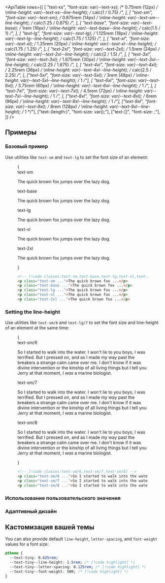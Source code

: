 

<ApiTable
  rows={[
    [
      "text-xs",
      "font-size: var(--text-xs); /* 0.75rem (12px) */ \nline-height: var(--text-xs--line-height); /* calc(1 / 0.75) */",
    ],
    [
      "text-sm",
      "font-size: var(--text-sm); /* 0.875rem (14px) */ \nline-height: var(--text-sm--line-height); /* calc(1.25 / 0.875) */",
    ],
    [
      "text-base",
      "font-size: var(--text-base); /* 1rem (16px) */ \nline-height: var(--text-base--line-height); /* calc(1.5 / 1) */",
    ],
    [
      "text-lg",
      "font-size: var(--text-lg); /* 1.125rem (18px) */ \nline-height: var(--text-lg--line-height); /* calc(1.75 / 1.125) */",
    ],
    [
      "text-xl",
      "font-size: var(--text-xl); /* 1.25rem (20px) */ \nline-height: var(--text-xl--line-height); /* calc(1.75 / 1.25) */",
    ],
    [
      "text-2xl",
      "font-size: var(--text-2xl); /* 1.5rem (24px) */ \nline-height: var(--text-2xl--line-height); /* calc(2 / 1.5) */",
    ],
    [
      "text-3xl",
      "font-size: var(--text-3xl); /* 1.875rem (30px) */ \nline-height: var(--text-3xl--line-height); /* calc(2.25 / 1.875) */",
    ],
    [
      "text-4xl",
      "font-size: var(--text-4xl); /* 2.25rem (36px) */ \nline-height: var(--text-4xl--line-height); /* calc(2.5 / 2.25) */",
    ],
    ["text-5xl", "font-size: var(--text-5xl); /* 3rem (48px) */ \nline-height: var(--text-5xl--line-height); /* 1 */"],
    [
      "text-6xl",
      "font-size: var(--text-6xl); /* 3.75rem (60px) */ \nline-height: var(--text-6xl--line-height); /* 1 */",
    ],
    [
      "text-7xl",
      "font-size: var(--text-7xl); /* 4.5rem (72px) */ \nline-height: var(--text-7xl--line-height); /* 1 */",
    ],
    ["text-8xl", "font-size: var(--text-8xl); /* 6rem (96px) */ \nline-height: var(--text-8xl--line-height); /* 1 */"],
    ["text-9xl", "font-size: var(--text-9xl); /* 8rem (128px) */ \nline-height: var(--text-9xl--line-height); /* 1 */"],
    ["text-(length:<custom-property>)", "font-size: var(<custom-property>);"],
    ["text-[<value>]", "font-size: <value>;"],
  ]}
/>

## Примеры

### Базовый пример

Use utilities like `text-sm` and `text-lg` to set the font size of an element:

<Figure>

<Example>
  {
    <div className="flex flex-col gap-8">
      <div>
        <span className="mb-3 font-mono text-sm font-medium text-gray-500 dark:text-gray-400">text-sm</span>
        <p className="text-sm font-medium text-gray-900 dark:text-gray-200">
          The quick brown fox jumps over the lazy dog.
        </p>
      </div>
      <div>
        <span className="mb-3 font-mono text-sm font-medium text-gray-500 dark:text-gray-400">text-base</span>
        <p className="text-base font-medium text-gray-900 dark:text-gray-200">
          The quick brown fox jumps over the lazy dog.
        </p>
      </div>
      <div>
        <span className="mb-3 font-mono text-sm font-medium text-gray-500 dark:text-gray-400">text-lg</span>
        <p className="text-lg font-medium text-gray-900 dark:text-gray-200">
          The quick brown fox jumps over the lazy dog.
        </p>
      </div>
      <div>
        <span className="mb-3 font-mono text-sm font-medium text-gray-500 dark:text-gray-400">text-xl</span>
        <p className="text-xl font-medium text-gray-900 dark:text-gray-200">
          The quick brown fox jumps over the lazy dog.
        </p>
      </div>
      <div>
        <span className="mb-3 font-mono text-sm font-medium text-gray-500 dark:text-gray-400">text-2xl</span>
        <p className="text-2xl font-medium text-gray-900 dark:text-gray-200">
          The quick brown fox jumps over the lazy dog.
        </p>
      </div>
    </div>
  }
</Example>

```html
<!-- [!code classes:text-sm,text-base,text-lg,text-xl,text-2xl] -->
<p class="text-sm ...">The quick brown fox ...</p>
<p class="text-base ...">The quick brown fox ...</p>
<p class="text-lg ...">The quick brown fox ...</p>
<p class="text-xl ...">The quick brown fox ...</p>
<p class="text-2xl ...">The quick brown fox ...</p>
```

</Figure>

### Setting the line-height

Use utilities like `text-sm/6` and `text-lg/7` to set the font size and line-height of an element at the same time:

<Figure>

<Example>
  {
    <div className="flex flex-col gap-8">
      <div>
        <span className="mb-3 font-mono text-sm font-medium text-gray-500 dark:text-gray-400">text-sm/6</span>
        <p className="text-sm/6 text-gray-900 dark:text-gray-200">
          So I started to walk into the water. I won't lie to you boys, I was terrified. But I pressed on, and as I made
          my way past the breakers a strange calm came over me. I don't know if it was divine intervention or the
          kinship of all living things but I tell you Jerry at that moment, I <em>was</em> a marine biologist.
        </p>
      </div>
      <div>
        <span className="mb-3 font-mono text-sm font-medium text-gray-500 dark:text-gray-400">text-sm/7</span>
        <p className="text-sm/7 text-gray-900 dark:text-gray-200">
          So I started to walk into the water. I won't lie to you boys, I was terrified. But I pressed on, and as I made
          my way past the breakers a strange calm came over me. I don't know if it was divine intervention or the
          kinship of all living things but I tell you Jerry at that moment, I <em>was</em> a marine biologist.
        </p>
      </div>
      <div>
        <span className="mb-3 font-mono text-sm font-medium text-gray-500 dark:text-gray-400">text-sm/8</span>
        <p className="text-sm/8 text-gray-900 dark:text-gray-200">
          So I started to walk into the water. I won't lie to you boys, I was terrified. But I pressed on, and as I made
          my way past the breakers a strange calm came over me. I don't know if it was divine intervention or the
          kinship of all living things but I tell you Jerry at that moment, I <em>was</em> a marine biologist.
        </p>
      </div>
    </div>
  }
</Example>

```html
<!-- [!code classes:text-sm/6,text-sm/7,text-sm/8] -->
<p class="text-sm/6 ...">So I started to walk into the water...</p>
<p class="text-sm/7 ...">So I started to walk into the water...</p>
<p class="text-sm/8 ...">So I started to walk into the water...</p>
```

</Figure>

### Использование пользовательского значения

<UsingACustomValue element="p" utility="text" name="font size" value="14px" variable="text-size" dataType="length" />

### Адаптивный дизайн

<ResponsiveDesign element="p" property="font-size" defaultClass="text-sm" featuredClass="text-base" />

## Кастомизация вашей темы

<CustomizingYourTheme utility="text" name="font size" customValue="0.625rem" customName="tiny">

You can also provide default `line-height`, `letter-spacing`, and `font-weight` values for a font size:

```css
@theme {
  --text-tiny: 0.625rem;
  --text-tiny--line-height: 1.5rem; /* [!code highlight] */
  --text-tiny--letter-spacing: 0.125rem; /* [!code highlight] */
  --text-tiny--font-weight: 500; /* [!code highlight] */
}
```

</CustomizingYourTheme>

